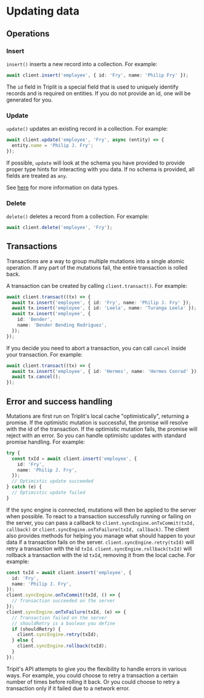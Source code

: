 
# Updating data

## Operations

### Insert

`insert()` inserts a new record into a collection. For example:

```typescript
await client.insert('employee', { id: 'Fry', name: 'Philip Fry' });
```

The `id` field in Triplit is a special field that is used to uniquely identify records and is required on entities. If you do not provide an id, one will be generated for you.

### Update

`update()` updates an existing record in a collection. For example:

```typescript
await client.update('employee', 'Fry', async (entity) => {
  entity.name = 'Philip J. Fry';
});
```

If possible, `update` will look at the schema you have provided to provide proper type hints for interacting with you data. If no schema is provided, all fields are treated as `any`.

See [here](/schemas#data-types) for more information on data types.

### Delete

`delete()` deletes a record from a collection. For example:

```typescript
await client.delete('employee', 'Fry');
```

## Transactions

Transactions are a way to group multiple mutations into a single atomic operation. If any part of the mutations fail, the entire transaction is rolled back.

A transaction can be created by calling `client.transact()`. For example:

```typescript
await client.transact((tx) => {
  await tx.insert('employee', { id: 'Fry', name: 'Philip J. Fry' });
  await tx.insert('employee', { id: 'Leela', name: 'Turanga Leela' });
  await tx.insert('employee', {
    id: 'Bender',
    name: 'Bender Bending Rodriguez',
  });
});
```

If you decide you need to abort a transaction, you can call `cancel` inside your transaction. For example:

```typescript
await client.transact((tx) => {
  await tx.insert('employee', { id: 'Hermes', name: 'Hermes Conrad' });
  await tx.cancel();
});
```

## Error and success handling

Mutations are first run on Triplit's local cache "optimistically", returning a promise. If the optimistic mutation is successful, the promise will resolve with the id of the transaction. If the optimistic mutation fails, the promise will reject with an error. So you can handle optimisitc updates with standard promise handling. For example:

```typescript
try {
  const txId = await client.insert('employee', {
    id: 'Fry',
    name: 'Philip J. Fry',
  });
  // Optimistic update succeeded
} catch (e) {
  // Optimistic update failed
}
```

If the sync engine is connected, mutations will then be applied to the server when possible. To react to a transaction successfully running or failing on the server, you can pass a callback to `client.syncEngine.onTxCommit(txId, callback)` or `client.syncEngine.onTxFailure(txId, callback)`. The client also provides methods for helping you manage what should happen to your data if a transaction fails on the server. `client.syncEngine.retry(txId)` will retry a transaction with the id `txId`. `client.syncEngine.rollback(txId)` will rollback a transaction with the id `txId`, removing it from the local cache. For example:

```typescript
const txId = await client.insert('employee', {
  id: 'Fry',
  name: 'Philip J. Fry',
});
client.syncEngine.onTxCommit(txId, () => {
  // Transaction succeeded on the server
});
client.syncEngine.onTxFailure(txId, (e) => {
  // Transaction failed on the server
  // shouldRetry is a boolean you define
  if (shouldRetry) {
    client.syncEngine.retry(txId);
  } else {
    client.syncEngine.rollback(txId);
  }
});
```

Tripit's API attempts to give you the flexibility to handle errors in various ways. For example, you could choose to retry a transaction a certain number of times before rolling it back. Or you could choose to retry a transaction only if it failed due to a network error.
